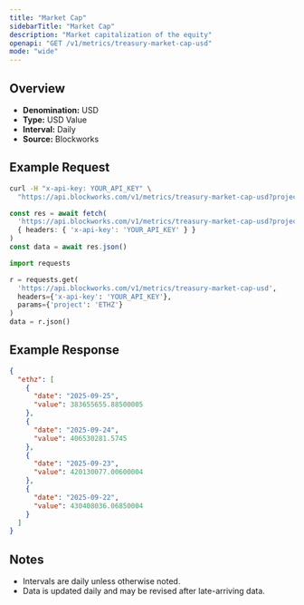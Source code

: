 ```yaml
---
title: "Market Cap"
sidebarTitle: "Market Cap"
description: "Market capitalization of the equity"
openapi: "GET /v1/metrics/treasury-market-cap-usd"
mode: "wide"
---
```


## Overview

- **Denomination:** USD
- **Type:** USD Value
- **Interval:** Daily
- **Source:** Blockworks

## Example Request

<CodeGroup>

```bash cURL
curl -H "x-api-key: YOUR_API_KEY" \
  "https://api.blockworks.com/v1/metrics/treasury-market-cap-usd?project=ETHZ"
```

```typescript TypeScript
const res = await fetch(
  'https://api.blockworks.com/v1/metrics/treasury-market-cap-usd?project=ETHZ',
  { headers: { 'x-api-key': 'YOUR_API_KEY' } }
)
const data = await res.json()
```

```python Python
import requests

r = requests.get(
  'https://api.blockworks.com/v1/metrics/treasury-market-cap-usd',
  headers={'x-api-key': 'YOUR_API_KEY'},
  params={'project': 'ETHZ'}
)
data = r.json()
```

</CodeGroup>

## Example Response

```json
{
  "ethz": [
    {
      "date": "2025-09-25",
      "value": 383655655.88500005
    },
    {
      "date": "2025-09-24",
      "value": 406530281.5745
    },
    {
      "date": "2025-09-23",
      "value": 420130077.00600004
    },
    {
      "date": "2025-09-22",
      "value": 430408036.06850004
    }
  ]
}
```

## Notes
- Intervals are daily unless otherwise noted.
- Data is updated daily and may be revised after late-arriving data.
